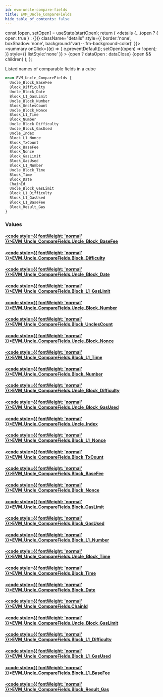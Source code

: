 ```yaml
---
id: evm-uncle-compare-fields
title: EVM_Uncle_CompareFields
hide_table_of_contents: false
---
```







  const [open, setOpen] = useState(startOpen);
  return (
    <details {...(open ? { open: true } : {})} className="details" style={{ border:'none', boxShadow:'none', background:'var(--ifm-background-color)' }}>
      <summary
        onClick={(e) => {
          e.preventDefault();
          setOpen((open) => !open);
        }}
        style={{ listStyle:'none' }}
      >
      {open ? dataOpen : dataClose}
      </summary>
      {open && children}
    </details>
  );
};




Listed names of comparable fields in a cube


```graphql
enum EVM_Uncle_CompareFields {
  Uncle_Block_BaseFee
  Block_Difficulty
  Uncle_Block_Date
  Block_L1_GasLimit
  Uncle_Block_Number
  Block_UnclesCount
  Uncle_Block_Nonce
  Block_L1_Time
  Block_Number
  Uncle_Block_Difficulty
  Uncle_Block_GasUsed
  Uncle_Index
  Block_L1_Nonce
  Block_TxCount
  Block_BaseFee
  Block_Nonce
  Block_GasLimit
  Block_GasUsed
  Block_L1_Number
  Uncle_Block_Time
  Block_Time
  Block_Date
  ChainId
  Uncle_Block_GasLimit
  Block_L1_Difficulty
  Block_L1_GasUsed
  Block_L1_BaseFee
  Block_Result_Gas
}
```




### Values

#### [<code style={{ fontWeight: 'normal' }}>EVM_Uncle_CompareFields.<b>Uncle_Block_BaseFee</b></code>](#) 
> 
> 

#### [<code style={{ fontWeight: 'normal' }}>EVM_Uncle_CompareFields.<b>Block_Difficulty</b></code>](#) 
> 
> 

#### [<code style={{ fontWeight: 'normal' }}>EVM_Uncle_CompareFields.<b>Uncle_Block_Date</b></code>](#) 
> 
> 

#### [<code style={{ fontWeight: 'normal' }}>EVM_Uncle_CompareFields.<b>Block_L1_GasLimit</b></code>](#) 
> 
> 

#### [<code style={{ fontWeight: 'normal' }}>EVM_Uncle_CompareFields.<b>Uncle_Block_Number</b></code>](#) 
> 
> 

#### [<code style={{ fontWeight: 'normal' }}>EVM_Uncle_CompareFields.<b>Block_UnclesCount</b></code>](#) 
> 
> 

#### [<code style={{ fontWeight: 'normal' }}>EVM_Uncle_CompareFields.<b>Uncle_Block_Nonce</b></code>](#) 
> 
> 

#### [<code style={{ fontWeight: 'normal' }}>EVM_Uncle_CompareFields.<b>Block_L1_Time</b></code>](#) 
> 
> 

#### [<code style={{ fontWeight: 'normal' }}>EVM_Uncle_CompareFields.<b>Block_Number</b></code>](#) 
> 
> 

#### [<code style={{ fontWeight: 'normal' }}>EVM_Uncle_CompareFields.<b>Uncle_Block_Difficulty</b></code>](#) 
> 
> 

#### [<code style={{ fontWeight: 'normal' }}>EVM_Uncle_CompareFields.<b>Uncle_Block_GasUsed</b></code>](#) 
> 
> 

#### [<code style={{ fontWeight: 'normal' }}>EVM_Uncle_CompareFields.<b>Uncle_Index</b></code>](#) 
> 
> 

#### [<code style={{ fontWeight: 'normal' }}>EVM_Uncle_CompareFields.<b>Block_L1_Nonce</b></code>](#) 
> 
> 

#### [<code style={{ fontWeight: 'normal' }}>EVM_Uncle_CompareFields.<b>Block_TxCount</b></code>](#) 
> 
> 

#### [<code style={{ fontWeight: 'normal' }}>EVM_Uncle_CompareFields.<b>Block_BaseFee</b></code>](#) 
> 
> 

#### [<code style={{ fontWeight: 'normal' }}>EVM_Uncle_CompareFields.<b>Block_Nonce</b></code>](#) 
> 
> 

#### [<code style={{ fontWeight: 'normal' }}>EVM_Uncle_CompareFields.<b>Block_GasLimit</b></code>](#) 
> 
> 

#### [<code style={{ fontWeight: 'normal' }}>EVM_Uncle_CompareFields.<b>Block_GasUsed</b></code>](#) 
> 
> 

#### [<code style={{ fontWeight: 'normal' }}>EVM_Uncle_CompareFields.<b>Block_L1_Number</b></code>](#) 
> 
> 

#### [<code style={{ fontWeight: 'normal' }}>EVM_Uncle_CompareFields.<b>Uncle_Block_Time</b></code>](#) 
> 
> 

#### [<code style={{ fontWeight: 'normal' }}>EVM_Uncle_CompareFields.<b>Block_Time</b></code>](#) 
> 
> 

#### [<code style={{ fontWeight: 'normal' }}>EVM_Uncle_CompareFields.<b>Block_Date</b></code>](#) 
> 
> 

#### [<code style={{ fontWeight: 'normal' }}>EVM_Uncle_CompareFields.<b>ChainId</b></code>](#) 
> 
> 

#### [<code style={{ fontWeight: 'normal' }}>EVM_Uncle_CompareFields.<b>Uncle_Block_GasLimit</b></code>](#) 
> 
> 

#### [<code style={{ fontWeight: 'normal' }}>EVM_Uncle_CompareFields.<b>Block_L1_Difficulty</b></code>](#) 
> 
> 

#### [<code style={{ fontWeight: 'normal' }}>EVM_Uncle_CompareFields.<b>Block_L1_GasUsed</b></code>](#) 
> 
> 

#### [<code style={{ fontWeight: 'normal' }}>EVM_Uncle_CompareFields.<b>Block_L1_BaseFee</b></code>](#) 
> 
> 

#### [<code style={{ fontWeight: 'normal' }}>EVM_Uncle_CompareFields.<b>Block_Result_Gas</b></code>](#) 
> 
> 



